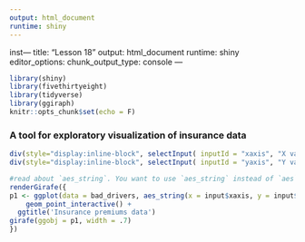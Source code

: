 ```yaml
---
output: html_document
runtime: shiny
---
```

inst---
title: "Lesson 18"
output: html_document
runtime: shiny
editor_options: 
  chunk_output_type: console
---

```r
library(shiny)
library(fivethirtyeight)
library(tidyverse)
library(ggiraph)
knitr::opts_chunk$set(echo = F)
```


### A tool for exploratory visualization of insurance data

```r
div(style="display:inline-block", selectInput( inputId = "xaxis", "X variable:", names(bad_drivers), selected = 'perc_speeding'))
div(style="display:inline-block", selectInput( inputId = "yaxis", "Y variable:", names(bad_drivers), selected = 'perc_alcohol'))
```


```r
#read about `aes_string`. You want to use `aes_string` instead of `aes` since `selectInput` returns a character.
renderGirafe({
p1 <- ggplot(data = bad_drivers, aes_string(x = input$xaxis, y = input$yaxis,  tooltip = 'state'))  +
    geom_point_interactive() +
  ggtitle('Insurance premiums data')
girafe(ggobj = p1, width = .7)
})

```




